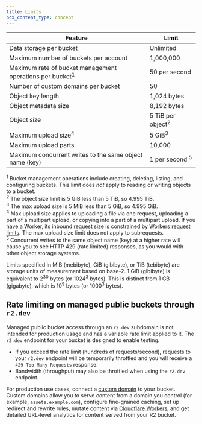 ```yaml
---
title: Limits
pcx_content_type: concept
---
```



| Feature                                                             | Limit                        |
| ------------------------------------------------------------------- | ---------------------------- |
| Data storage per bucket                                             | Unlimited                    |
| Maximum number of buckets per account                               | 1,000,000                    |
| Maximum rate of bucket management operations per bucket<sup>1</sup> | 50 per second                |
| Number of custom domains per bucket                                 | 50                           |
| Object key length                                                   | 1,024 bytes                  |
| Object metadata size                                                | 8,192 bytes                  |
| Object size                                                         | 5 TiB per object<sup>2</sup> |
| Maximum upload size<sup>4</sup>                                     | 5 GiB<sup>3</sup>            |
| Maximum upload parts                                                | 10,000                       |
| Maximum concurrent writes to the same object name (key) | 1 per second <sup>5</sup> | 

<sup>1</sup> Bucket management operations include creating, deleting, listing,
and configuring buckets. This limit does _not_ apply to reading or writing objects to a bucket.
<br /> <sup>2</sup> The object size limit is 5 GiB less than 5 TiB, so 4.995
TiB.
<br /> <sup>3</sup> The max upload size is 5 MiB less than 5 GiB, so 4.995 GiB.
<br /> <sup>4</sup> Max upload size applies to uploading a file via one request,
uploading a part of a multipart upload, or copying into a part of a multipart
upload. If you have a Worker, its inbound request size is constrained by
[Workers request limits](/workers/platform/limits#request-limits). The max
upload size limit does not apply to subrequests.
<br /> <sup>5</sup> Concurrent writes  to the same object name (key) at a higher rate will cause you to see HTTP 429 (rate limited) responses, as you would with other object storage systems.
<br />

Limits specified in MiB (mebibyte), GiB (gibibyte), or TiB (tebibyte) are storage units of measurement based on base-2. 1 GiB (gibibyte) is equivalent to 2<sup>30</sup> bytes (or 1024<sup>3</sup> bytes). This is distinct from 1 GB (gigabyte), which is 10<sup>9</sup> bytes (or 1000<sup>3</sup> bytes).

<Render file="limits_increase" product="workers" />

## Rate limiting on managed public buckets through `r2.dev`

Managed public bucket access through an `r2.dev` subdomain is not intended for production usage and has a variable rate limit applied to it. The `r2.dev` endpoint for your bucket is designed to enable testing.

* If you exceed the rate limit (hundreds of requests/second), requests to your `r2.dev` endpoint will be temporarily throttled and you will receive a `429 Too Many Requests` response.
* Bandwidth (throughput) may also be throttled when using the `r2.dev` endpoint.

For production use cases, connect a [custom domain](/r2/buckets/public-buckets/#custom-domains) to your bucket. Custom domains allow you to serve content from a domain you control (for example, `assets.example.com`), configure fine-grained caching, set up redirect and rewrite rules, mutate content via [Cloudflare Workers](/workers/), and get detailed URL-level analytics for content served from your R2 bucket.
